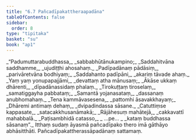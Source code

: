 ```yaml
---
title: "6.7 Pañcadīpakattheraapadāna"
tableOfContents: false
sidebar:
  order: 8
type: "tipitaka"
basket: "su"
book: "ap1"
---
```



<DynamicBreadcrumb />

<Division number="50" book="ap1">

<Paragraph number="1437" type="verses" book="ap1">
_“Padumuttarabuddhassa,_  
_sabbabhūtānukampino;_  
_Saddahitvāna saddhamme,_  
_ujudiṭṭhi ahosahaṃ._  

</Paragraph>

</Division>
<Division number="51" book="ap1">

<Paragraph number="1438" type="verses" book="ap1">
_Padīpadānaṃ pādāsiṃ,_  
_parivāretvāna bodhiyaṃ;_  
_Saddahanto padīpāni,_  
_akariṃ tāvade ahaṃ._  

</Paragraph>

</Division>
<Division number="52" book="ap1">

<Paragraph number="1439" type="verses" book="ap1">
_Yaṃ yaṃ yonupapajjāmi,_  
_devattaṃ atha mānusaṃ;_  
_Ākāse ukkaṃ dhārenti,_  
_dīpadānassidaṃ phalaṃ._  

</Paragraph>

</Division>
<Division number="53" book="ap1">

<Paragraph number="1440" type="verses" book="ap1">
_Tirokuṭṭaṃ tiroselaṃ,_  
_samatiggayha pabbataṃ;_  
_Samantā yojanasataṃ,_  
_dassanaṃ anubhomahaṃ._  

</Paragraph>

</Division>
<Division number="54" book="ap1">

<Paragraph number="1441" type="verses" book="ap1">
_Tena kammāvasesena,_  
_pattomhi āsavakkhayaṃ;_  
_Dhāremi antimaṃ dehaṃ,_  
_dvipadindassa sāsane._  

</Paragraph>

</Division>
<Division number="55" book="ap1">

<Paragraph number="1442" type="verses" book="ap1">
_Catuttiṃse kappasate,_  
_satacakkhusanāmakā;_  
_Rājāhesuṃ mahātejā,_  
_cakkavattī mahabbalā._  

</Paragraph>

</Division>
<Division number="56" book="ap1">

<Paragraph number="1443" type="verses" book="ap1">
_Paṭisambhidā catasso,_  
_ …pe… _  
_kataṃ buddhassa sāsanaṃ”._  

</Paragraph>

<Paragraph number="1444" book="ap1">
Itthaṃ sudaṃ āyasmā pañcadīpako thero imā gāthāyo abhāsitthāti.

</Paragraph>
</Division>

<Paragraph number="1445" type="center" book="ap1">
Pañcadīpakattherassāpadānaṃ sattamaṃ.
</Paragraph>